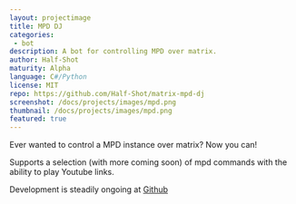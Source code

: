 ```yaml
---
layout: projectimage
title: MPD DJ
categories: 
 - bot
description: A bot for controlling MPD over matrix.
author: Half-Shot
maturity: Alpha
language: C#/Python
license: MIT
repo: https://github.com/Half-Shot/matrix-mpd-dj
screenshot: /docs/projects/images/mpd.png
thumbnail: /docs/projects/images/mpd.png
featured: true
---
```


Ever wanted to control a MPD instance over matrix? Now you can!

Supports a selection (with more coming soon) of mpd commands with the ability to play Youtube links.

Development is steadily ongoing at [Github](https://github.com/Half-Shot/matrix-mpd-dj)
